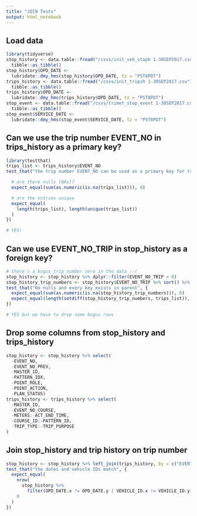 ```yaml
---
title: "JOIN Tests"
output: html_notebook
---
```


## Load data
```r
library(tidyverse)
stop_history <- data.table::fread("/csvs/init_veh_stoph 1-30SEP2017.csv") %>% 
  tibble::as_tibble()
stop_history$OPD_DATE <- 
  lubridate::dmy_hms(stop_history$OPD_DATE, tz = "PST8PDT")
trips_history <- data.table::fread("/csvs/init_tripsh 1-30SEP2017.csv") %>% 
  tibble::as_tibble()
trips_history$OPD_DATE <- 
  lubridate::dmy_hms(trips_history$OPD_DATE, tz = "PST8PDT")
stop_event <- data.table::fread("/csvs/trimet_stop_event 1-30SEP2017.csv") %>% 
  tibble::as_tibble()
stop_event$SERVICE_DATE <- 
  lubridate::dmy_hms(stop_event$SERVICE_DATE, tz = "PST8PDT")


```

## Can we use the trip number EVENT_NO in trips_history as a primary key?
```r
library(testthat)
trips_list <- trips_history$EVENT_NO
test_that("the trip number EVENT_NO can be used as a primary key for trips history", {

  # are there nulls (NAs)?
  expect_equal(sum(as.numeric(is.na(trips_list))), 0)

  # are the entries unique
  expect_equal(
    length(trips_list), length(unique(trips_list))
  )
})

# YES!
```

## Can we use EVENT_NO_TRIP in stop_history as a foreign key?
```r
# there's a bogus trip number zero in the data :-(
stop_history <- stop_history %>% dplyr::filter(EVENT_NO_TRIP > 0)
stop_history_trip_numbers <- stop_history$EVENT_NO_TRIP %>% sort() %>% unique()
test_that("No nulls and every key exists in parent", {
  expect_equal(sum(as.numeric(is.na(stop_history_trip_numbers))), 0)
  expect_equal(length(setdiff(stop_history_trip_numbers, trips_list)), 0)
})

# YES but we have to drop some bogus rows
```

## Drop some columns from stop_history and trips_history
```r
stop_history <- stop_history %>% select(
  -EVENT_NO,
  -EVENT_NO_PREV,
  -MASTER_ID,
  -PATTERN_IDX,
  -POINT_ROLE,
  -POINT_ACTION,
  -PLAN_STATUS)
trips_history <- trips_history %>% select(
  -MASTER_ID,
  -EVENT_NO_COURSE,
  -METERS:-ACT_END_TIME,
  -COURSE_ID:-PATTERN_ID,
  -TRIP_TYPE:-TRIP_PURPOSE
)
```

## Join stop_history and trip history on trip number
```r
stop_history <- stop_history %>% left_join(trips_history, by = c("EVENT_NO_TRIP" = "EVENT_NO"))
test_that("the dates and vehicle IDs match", {
  expect_equal(
    nrow(
      stop_history %>% 
        filter(OPD_DATE.x != OPD_DATE.y | VEHICLE_ID.x != VEHICLE_ID.y)),
    0
  )
})
```

